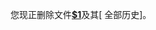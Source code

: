 您现正删除文件'''[[Media:$1|$1]]'''及其<span class=plainlinks>[{{fullurl:{{FULLPAGENAME}}|action=history}} 全部历史]</span>。